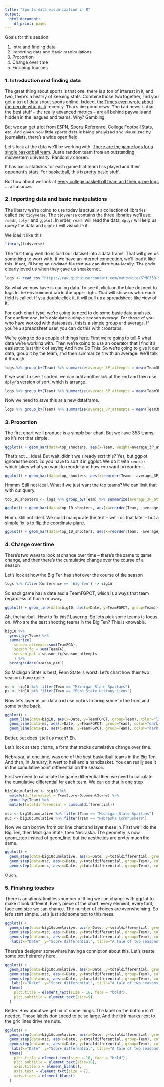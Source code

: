 ```yaml
---
title: "Sports data visualization in R"
output:
  html_document:
    df_print: paged
---
```


Goals for this session: 

1. Intro and finding data
2. Importing data and basic manipulations
3. Proportion
4. Change over time
5. Finishing touches

### 1. Introduction and finding data
 
The great thing about sports is that one, there is a ton of interest in it, and two, there's a history of keeping stats. Combine those two together, and you get a ton of data about sports online. Indeed, [the Times even wrote about the people who do it](https://www.nytimes.com/2019/02/13/sports/sean-forman-sports-reference.html) recently. That's the good news. The bad news is that the best stuff -- the really advanced metrics -- are all behind paywalls and hidden in the leagues and teams. Why? Gambling.

But we can get a lot from ESPN, Sports Reference, College Football Stats, etc. And given how little sports data is being analyized and visualized by journalists, there's a wide open field.

Let's look at the data we'll be working with. [These are the game logs for a single basketball team](https://www.sports-reference.com/cbb/schools/nebraska/2019-gamelogs.html). Just a random team from an outstanding midwestern university. Randomly chosen. 

It has basic statistics for each game that team has played and their opponent's stats. For basketball, this is pretty basic stuff. 

But how about we look at [every college basketball team and their game logs]() ... all at once. 

### 2. Importing data and basic manipulations

The library we're going to use today is actually a collection of libraries called the `tidyverse`. The `tidyverse` contains the three libraries we'll use: `readr`, `dplyr` and `ggplot`. In order, `readr` will read the data, `dplyr` will help us query the data and `ggplot` will visualize it. 

We load it like this:

```r
library(tidyverse)
```

The first thing we'll do is load our dataset into a data frame. That will give us something to work with. If we have an internet connection, we'll load it like this. If not, I'll bring an updated file that we can distribute locally. The gods clearly loved us when they gave us sneakernet. 

```r
logs <- read_csv("https://raw.githubusercontent.com/mattwaite/SPMC350-Sports-Data-Analysis-And-Visualization/master/Data/logs.csv")
```

So what we now have is our log data. To see it, click on the blue dot next to logs in the environment tab in the upper right. That will show us what each field is called. If you double click it, it will pull up a spreadsheet-like view of it. 

For each chart type, we're going to need to do some basic data analysis. For our first one, let's calculate a simple season average. For those of you who have worked with databases, this is a simple group and average. If you're a spreadsheet user, you can do this with crosstabs. 

We're going to do a couple of things here. First we're going to tell R what data we're working with. Then we're going to use an operator that I find it's easiest to just think of saying And Now Do This. So we're going to give it our data, group it by the team, and then summarize it with an average. We'll talk it through. 

```r
logs %>% group_by(Team) %>% summarize(average_3P_attempts = mean(Team3PA))
```

If we want to see it sorted, we can add another `%>%` at the end and then use `dplyr`'s version of sort, which is arrange. 

```r
logs %>% group_by(Team) %>% summarize(average_3P_attempts = mean(Team3PA)) %>% arrange(desc(average_3P_attempts))
```

Now we need to save this as a new dataframe. 

```r
logs %>% group_by(Team) %>% summarize(average_3P_attempts = mean(Team3PA)) %>% arrange(desc(average_3P_attempts)) -> top_shooters
```

### 3. Proportion

The first chart we'll produce is a simple bar chart. But we have 353 teams, so it's not that simple.

```r
ggplot() + geom_bar(data=top_shooters, aes(x=Team, weight=average_3P_attempts))
```

That's not ... ideal. But wait, didn't we already sort this? Yes, but ggplot ignores the sort. So you have to sort it in ggplot. We do it with `reorder` which takes what you want to reorder and how you want to reorder it. 

```r
ggplot() + geom_bar(data=top_shooters, aes(x=reorder(Team, -average_3P_attempts), weight=average_3P_attempts))
```

Hmmm. Still not ideal. What if we just want the top teams? We can limit that with our query. 

```r
top_10_shooters <- logs %>% group_by(Team) %>% summarize(average_3P_attempts = mean(Team3PA)) %>% arrange(desc(average_3P_attempts)) %>% top_n(10)
```

```r
ggplot() + geom_bar(data=top_10_shooters, aes(x=reorder(Team, -average_3P_attempts), weight=average_3P_attempts))
```

Hmm. Still not ideal. We could manipulate the text -- we'll do that later -- but a simple fix is to flip the coordinate plane.

```r
ggplot() + geom_bar(data=top_10_shooters, aes(x=reorder(Team, -average_3P_attempts), weight=average_3P_attempts)) + coord_flip()
```

### 4. Change over time 

There's two ways to look at change over time -- there's the game to game change, and then there's the cumulative change over the course of a season. 

Let's look at how the Big Ten has shot over the course of the season. 

```r
logs %>% filter(Conference == "Big Ten") -> big10
```

So each game has a date and a TeamFGPCT, which is always that team regardless of home or away. 

```r
ggplot() + geom_line(data=big10, aes(x=Date, y=TeamFGPCT, group=Team))
```

Ah, the hairball. How to fix this? Layering. So let's pick some teams to focus on. Who are the best shooting teams in the Big Ten? This is knowable.

```r
big10 %>% 
  group_by(Team) %>% 
  summarize(
    season_attempts=sum(TeamFGA), 
    season_fg = sum(TeamFG), 
    season_pct = season_fg/season_attempts
    ) %>% 
  arrange(desc(season_pct))
```

So Michigan State is best, Penn State is worst. Let's chart how their two seasons have gone. 

```r
ms <- big10 %>% filter(Team == "Michigan State Spartans")
ps <- big10 %>% filter(Team == "Penn State Nittany Lions")
```

Now let's layer in our data and use colors to bring some to the front and some to the back.

```r
ggplot() + 
  geom_line(data=big10, aes(x=Date, y=TeamFGPCT, group=Team), color="light grey") +
  geom_line(data=ms, aes(x=Date, y=TeamFGPCT, group=Team), color="dark green") +
  geom_line(data=ps, aes(x=Date, y=TeamFGPCT, group=Team), color="dark blue")
```

Better, but does it tell us much? Eh.

Let's look at step charts, a form that tracks cumulative change over time. 

Nebraska, at one time, was one of the best basketball teams in the Big Ten. And then, in January, it went to hell and a handbasket. You can really see it in the cumulative point differential on the season. 

First we need to calculate the game differential then we need to calculate the cumulative differential for each team. We can do that in one step. 

```r
big10cumulative <- big10 %>% 
  mutate(differential = TeamScore-OpponentScore) %>% 
  group_by(Team) %>% 
  mutate(totaldifferential = cumsum(differential))

msc <- big10cumulative %>% filter(Team == "Michigan State Spartans")
nuc <- big10cumulative %>% filter(Team == "Nebraska Cornhuskers")

```

Now we can borrow from our line chart and layer these in. First we'll do the Big Ten, then Michigan State, then Nebraska. The geometry is now geom_step instead of geom_line, but the aesthetics are pretty much the same. 

```r
ggplot() + 
  geom_step(data=big10cumulative, aes(x=Date, y=totaldifferential, group=Team), color="light grey") + 
  geom_step(data=msc, aes(x=Date, y=totaldifferential, group=Team), color="dark green") +
  geom_step(data=nuc, aes(x=Date, y=totaldifferential, group=Team), color="red")
```

Ouch. 

### 5. Finishing touches

There is an almost limitless number of thing we can change with ggplot to make it look different. Every piece of the chart, every element, every font, face and size we can change. The number of choices are overwhelming. So let's start simple. Let's just add some text to this mess.

```r
ggplot() + 
  geom_step(data=big10cumulative, aes(x=Date, y=totaldifferential, group=Team), color="light grey") + 
  geom_step(data=msc, aes(x=Date, y=totaldifferential, group=Team), color="dark green") +
  geom_step(data=nuc, aes(x=Date, y=totaldifferential, group=Team), color="red") +
   labs(x="Date", y="Score differential", title="A tale of two seasons", subtitle="Michigan State and Nebraska were neck and neck. And then the swoon happened.", caption="Source: Sports-Reference.com | By Matt Waite") 
```

There's a designer somewhere having a conniption about this. Let's create some text heirarchy here. 

```r
ggplot() + 
  geom_step(data=big10cumulative, aes(x=Date, y=totaldifferential, group=Team), color="light grey") + 
  geom_step(data=msc, aes(x=Date, y=totaldifferential, group=Team), color="dark green") +
  geom_step(data=nuc, aes(x=Date, y=totaldifferential, group=Team), color="red") +
   labs(x="Date", y="Score differential", title="A tale of two seasons", subtitle="Michigan State and Nebraska were neck and neck. And then the swoon happened.", caption="Source: Sports-Reference.com | By Matt Waite") +
  theme(
    plot.title = element_text(size = 16, face = "bold"),
    plot.subtitle = element_text(size=9)
  )
```

Better. How about we get rid of some things. The label on the bottom isn't needed. Those labels don't need to be so large. And the tick marks next to the grid lines drive me nuts. 

```r
ggplot() + 
  geom_step(data=big10cumulative, aes(x=Date, y=totaldifferential, group=Team), color="light grey") + 
  geom_step(data=msc, aes(x=Date, y=totaldifferential, group=Team), color="dark green") +
  geom_step(data=nuc, aes(x=Date, y=totaldifferential, group=Team), color="red") +
   labs(x="Date", y="Score differential", title="A tale of two seasons", subtitle="Michigan State and Nebraska were neck and neck. And then the swoon happened.", caption="Source: Sports-Reference.com | By Matt Waite") +
  theme(
    plot.title = element_text(size = 16, face = "bold"),
    plot.subtitle = element_text(size=10),
    axis.title.x = element_blank(),
    axis.text = element_text(size = 7),
    axis.ticks = element_blank()
  )
```

